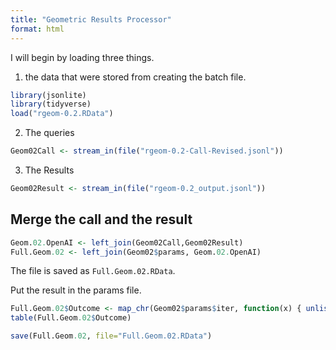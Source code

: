 ```yaml
---
title: "Geometric Results Processor"
format: html
---
```


I will begin by loading three things.  

1. the data that were stored from creating the batch file.

```r
library(jsonlite)
library(tidyverse)
load("rgeom-0.2.RData")
```

2. The queries

```r
Geom02Call <- stream_in(file("rgeom-0.2-Call-Revised.jsonl"))
```

3. The Results

```r
Geom02Result <- stream_in(file("rgeom-0.2_output.jsonl"))
```

## Merge the call and the result

```r
Geom.02.OpenAI <- left_join(Geom02Call,Geom02Result)
Full.Geom.02 <- left_join(Geom02$params, Geom.02.OpenAI)
```

The file is saved as `Full.Geom.02.RData`.

Put the result in the params file.

```r
Full.Geom.02$Outcome <- map_chr(Geom02$params$iter, function(x) { unlist(Geom02Result$response$body$choices[[x]][[2]][2]) })
table(Full.Geom.02$Outcome)
```

```r
save(Full.Geom.02, file="Full.Geom.02.RData")
```

